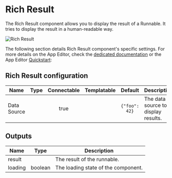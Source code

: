 

# Rich Result

The Rich Result component allows you to display the result of a Runnable. It tries to display the result in a human-readable way.

![Rich Result](../../assets/apps/4_app_component_library/rich_result.png.webp)

The following section details Rich Result component's specific settings. For more details on the App Editor, check the [dedicated documentation](../0_app_editor/index.mdx) or the App Editor [Quickstart](../../getting_started/7_apps_quickstart/index.mdx):

<div class="grid grid-cols-2 gap-6 mb-4">
    <DocCard
        color="orange"
        title="App Editor Documentation"
        description="The app editor is a low-code builder to create apps with components, create interactions with runnables (scripts & flows), and configure the app settings."
        href="/docs/apps/app_editor"
    />
    <DocCard
        color="orange"
        title="Apps Quickstart"
        description="Learn how to build your first app in a matter of minutes."
        href="/docs/getting_started/apps_quickstart"
    />
</div>

## Rich Result configuration

| Name        | Type | Connectable | Templatable |   Default   | Description                         |
| ----------- | :--: | :---------: | :---------: | :---------: | ----------------------------------- |
| Data Source |      |    true     |             | `{"foo": 42}` | The data source to display results. |

## Outputs

| Name    |  Type   | Description                         |
| ------- | :-----: | ----------------------------------- |
| result  |         | The result of the runnable.         |
| loading | boolean | The loading state of the component. |

